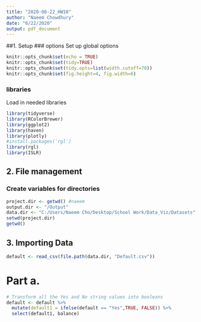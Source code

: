 ```yaml
---
title: "2020-06-22_HW10"
author: "Naeem Chowdhury"
date: "6/22/2020"
output: pdf_document
---
```


##1. Setup
### options
Set up global options
```r
knitr::opts_chunk$set(echo = TRUE)
knitr::opts_chunk$set(tidy=TRUE)
knitr::opts_chunk$set(tidy.opts=list(width.cutoff=70))
knitr::opts_chunk$set(fig.height=4, fig.width=6)
```

### libraries
Load in needed libraries 
```r
library(tidyverse)
library(RColorBrewer)
library(ggplot2)
library(haven)
library(plotly)
#install.packages('rgl')
library(rgl)
library(ISLR)
```

## 2. File management
### Create variables for directories
```r
project.dir <- getwd() #naeem
output.dir <- "/Output"
data.dir <- "C:/Users/Naeem Cho/Desktop/School Work/Data_Viz/Datasets"
setwd(project.dir)
getwd()
```

## 3. Importing Data
```r
default <- read_csv(file.path(data.dir, "Default.csv"))
```

# Part a.

```r
# Transform all the Yes and No string values into booleans
default <- default %>%
  mutate(default1 = ifelse(default == "Yes",TRUE, FALSE)) %>%
  select(default1, balance)

```

